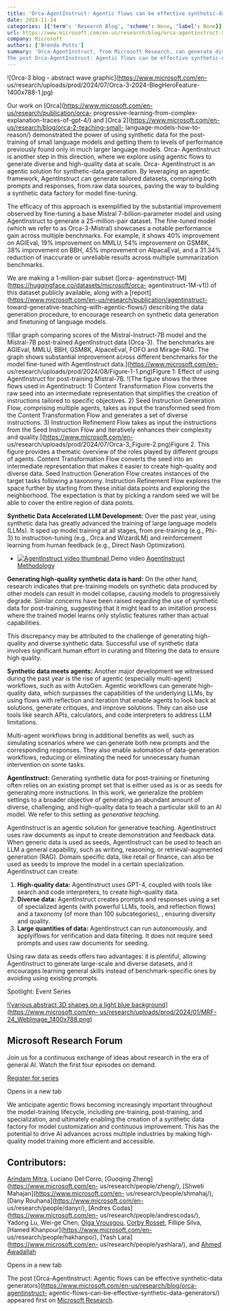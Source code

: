 ```yaml
---
title: 'Orca-AgentInstruct: Agentic flows can be effective synthetic-data generators'
date: 2024-11-14
categories: [{'term': 'Research Blog', 'scheme': None, 'label': None}]
url: https://www.microsoft.com/en-us/research/blog/orca-agentinstruct-agentic-flows-can-be-effective-synthetic-data-generators/
company: Microsoft
authors: ['Brenda Potts']
summary: 'Orca-AgentInstruct, from Microsoft Research, can generate diverse, high-quality synthetic data at scale to post-train and fine-tune base LLMs for expanded capabilities, continual learning, and increased performance. 
The post Orca-AgentInstruct: Agentic flows can be effective synthetic-data generators appeared first on Microsoft Research.'
---
```



![Orca-3 blog - abstract wave graphic](https://www.microsoft.com/en-
us/research/uploads/prod/2024/07/Orca-3-2024-BlogHeroFeature-1400x788-1.jpg)

Our work on [Orca](https://www.microsoft.com/en-us/research/publication/orca-
progressive-learning-from-complex-explanation-traces-of-gpt-4/) and [Orca
2](https://www.microsoft.com/en-us/research/blog/orca-2-teaching-small-
language-models-how-to-reason/) demonstrated the power of using synthetic data
for the post-training of small language models and getting them to levels of
performance previously found only in much larger language models. Orca-
AgentInstruct is another step in this direction, where we explore using
agentic flows to generate diverse and high-quality data at scale. Orca-
AgentInstruct is an agentic solution for synthetic-data generation. By
leveraging an agentic framework, AgentInstruct can generate tailored datasets,
comprising both prompts and responses, from raw data sources, paving the way
to building a synthetic data factory for model fine-tuning.  

The efficacy of this approach is exemplified by the substantial improvement
observed by fine-tuning a base Mistral 7-billion-parameter model and using
AgentInstruct to generate a 25-million-pair dataset. The fine-tuned model
(which we refer to as Orca-3-Mistral) showcases a notable performance gain
across multiple benchmarks. For example, it shows 40% improvement on AGIEval,
19% improvement on MMLU, 54% improvement on GSM8K, 38% improvement on BBH, 45%
improvement on AlpacaEval, and a 31.34% reduction of inaccurate or unreliable
results across multiple summarization benchmarks.

We are making a 1-million-pair subset ([orca-
agentinstruct-1M](https://huggingface.co/datasets/microsoft/orca-
agentinstruct-1M-v1)) of this dataset publicly available, along with a
[report](https://www.microsoft.com/en-us/research/publication/agentinstruct-
toward-generative-teaching-with-agentic-flows/) describing the data generation
procedure, to encourage research on synthetic data generation and finetuning
of language models.

![Bar graph comparing scores of the Mistral-Instruct-7B model and the
Mistral-7B post-trained AgentInstruct data \(Orca-3\). The benchmarks are
AGIEval, MMLU, BBH, GSM8K, AlpaceEval, FOFO and Mirage-RAG. The graph shows
substantial improvement across different benchmarks for the model fine-tuned
with AgentInstruct data.](https://www.microsoft.com/en-
us/research/uploads/prod/2024/08/Figure-1-1.png)Figure 1: Effect of using
AgentInstruct for post-training Mistral-7B.  ![The figure shows the three
flows used in AgentInstruct: 1\) Content Transformation Flow converts the raw
seed into an intermediate representation that simplifies the creation of
instructions tailored to specific objectives. 2\) Seed Instruction Generation
Flow, comprising multiple agents, takes as input the transformed seed from the
Content Transformation Flow and generates a set of diverse instructions. 3\)
Instruction Refinement Flow takes as input the instructions from the Seed
Instruction Flow and iteratively enhances their complexity and
quality.](https://www.microsoft.com/en-
us/research/uploads/prod/2024/07/Orca-3_Figure-2.png)Figure 2. This figure
provides a thematic overview of the roles played by different groups of
agents. Content Transformation Flow converts the seed into an intermediate
representation that makes it easier to create high-quality and diverse data.
Seed Instruction Generation Flow creates instances of the target tasks
following a taxonomy. Instruction Refinement Flow explores the space further
by starting from these initial data points and exploring the neighborhood. The
expectation is that by picking a random seed we will be able to cover the
entire region of data points.

**Synthetic Data Accelerated LLM Development:** Over the past year, using
synthetic data has greatly advanced the training of large language models
(LLMs). It sped up model training at all stages, from pre-training (e.g.,
Phi-3) to instruction-tuning (e.g., Orca and WizardLM) and reinforcement
learning from human feedback (e.g., Direct Nash Optimization).

  * [ ![AgentInstruct video thumbnail](https://www.microsoft.com/en-us/research/uploads/prod/2024/07/j-hYRmUUbLU-240x135.jpg) ](https://www.microsoft.com/en-us/research/video/agentinstruct-methodology/) Demo video [ AgentInstruct Methodology  ](https://www.microsoft.com/en-us/research/video/agentinstruct-methodology/)

**Generating high-quality synthetic data is hard:** On the other hand,
research indicates that pre-training models on synthetic data produced by
other models can result in model collapse, causing models to progressively
degrade. Similar concerns have been raised regarding the use of synthetic data
for post-training, suggesting that it might lead to an imitation process where
the trained model learns only stylistic features rather than actual
capabilities.

This discrepancy may be attributed to the challenge of generating high-quality
and diverse synthetic data.  Successful use of synthetic data involves
significant human effort in curating and filtering the data to ensure high
quality.

**Synthetic data meets agents:** Another major development we witnessed during
the past year is the rise of agentic (especially multi-agent) workflows, such
as with AutoGen. Agentic workflows can generate high-quality data, which
surpasses the capabilities of the underlying LLMs, by using flows with
reflection and iteration that enable agents to look back at solutions,
generate critiques, and improve solutions. They can also use tools like search
APIs, calculators, and code interpreters to address LLM limitations.

Multi-agent workflows bring in additional benefits as well, such as simulating
scenarios where we can generate both new prompts and the corresponding
responses. They also enable automation of data-generation workflows, reducing
or eliminating the need for unnecessary human intervention on some tasks.

**AgentInstruct:** Generating synthetic data for post-training or finetuning
often relies on an existing prompt set that is either used as is or as seeds
for generating more instructions. In this work, we generalize the problem
settings to a broader objective of generating an abundant amount of diverse,
challenging, and high-quality data to teach a particular skill to an AI model.
We refer to this setting as _generative teaching_.  

AgentInstruct is an agentic solution for generative teaching. AgentInstruct
uses raw documents as input to create demonstration and feedback data. When
generic data is used as seeds, AgentInstruct can be used to teach an LLM a
general capability, such as writing, reasoning, or retrieval-augmented
generation (RAG). Domain specific data, like retail or finance, can also be
used as seeds to improve the model in a certain specialization. AgentInstruct
can create:

  1. **High-quality data:** AgentInstruct uses GPT-4, coupled with tools like search and code interpreters, to create high-quality data.  
  2. **Diverse data:** AgentInstruct creates prompts and responses using a set of specialized agents (with powerful LLMs, tools, and reflection flows) and a taxonomy (of more than 100 subcategories), , ensuring diversity and quality.
  3. **Large quantities of data:** AgentInstruct can run autonomously. and applyiflows for verification and data filtering. It does not require seed prompts and uses raw documents for seeding. 

Using raw data as seeds offers two advantages: it is plentiful, allowing
AgentInstruct to generate large-scale and diverse datasets, and it encourages
learning general skills instead of benchmark-specific ones by avoiding using
existing prompts.

Spotlight: Event Series

[ ![various abstract 3D shapes on a light blue
background](https://www.microsoft.com/en-
us/research/uploads/prod/2024/01/MRF-24_WebImage_1400x788.png)
](https://researchforum.microsoft.com/?OCID=msr_researchforum_MCR_Blog_Promo)

## Microsoft Research Forum

Join us for a continuous exchange of ideas about research in the era of
general AI. Watch the first four episodes on demand.

[ Register for series
](https://researchforum.microsoft.com/?OCID=msr_researchforum_MCR_Blog_Promo)

Opens in a new tab

We anticipate agentic flows becoming increasingly important throughout the
model-training lifecycle, including pre-training, post-training, and
specialization, and ultimately enabling the creation of a synthetic data
factory for model customization and continuous improvement. This has the
potential to drive AI advances across multiple industries by making high-
quality model training more efficient and accessible.

## Contributors:

[Arindam Mitra](https://www.microsoft.com/en-us/research/people/armitra/),
Luciano Del Corro, [Guoqing Zheng](https://www.microsoft.com/en-
us/research/people/zheng/), [Shweti Mahajan](https://www.microsoft.com/en-
us/research/people/shmahaj/), [Dany Rouhana](https://www.microsoft.com/en-
us/research/people/danyr/), [Andres Codas](https://www.microsoft.com/en-
us/research/people/andrescodas/), Yadong Lu, Wei-ge Chen, [Olga
Vrousgou](https://www.microsoft.com/en-us/research/people/olvrousg/), [Corby
Rosset](https://www.microsoft.com/en-us/research/people/corbyrosset/), Fillipe
Silva, [Hamed Khanpour](https://www.microsoft.com/en-
us/research/people/hakhanpo/), [Yash Lara](https://www.microsoft.com/en-
us/research/people/yashlara/), and [Ahmed
Awadallah](https://www.microsoft.com/en-us/research/people/hassanam/)

Opens in a new tab

The post [Orca-AgentInstruct: Agentic flows can be effective synthetic-data
generators](https://www.microsoft.com/en-us/research/blog/orca-agentinstruct-
agentic-flows-can-be-effective-synthetic-data-generators/) appeared first on
[Microsoft Research](https://www.microsoft.com/en-us/research).

